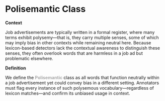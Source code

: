 # Polisemantic Class {#polisemantic}

**Context** 

Job advertisements are typically written in a formal register, where many terms exhibit polysemy—that is, they carry multiple senses, some of which may imply bias in other contexts while remaining neutral here. Because lexicon-based detectors lack the contextual awareness to distinguish these senses, they often overlook words that are harmless in a job ad but problematic elsewhere.


**Definition** 

We define the [**Polisemantic**]{style="color: #a9a9a9;"} class as all words that function neutrally within a job advertisement yet could convey bias in a different setting. Annotators must flag every instance of such polysemous vocabulary—regardless of lexicon matches—and confirm its unbiased usage in context.


